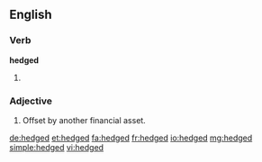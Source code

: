 ==English==

===Verb===
'''hedged'''

# {{en-past of|hedge}}

===Adjective===
{{en-adj}}

# {{finance}} Offset by another financial asset.

[[de:hedged]]
[[et:hedged]]
[[fa:hedged]]
[[fr:hedged]]
[[io:hedged]]
[[mg:hedged]]
[[simple:hedged]]
[[vi:hedged]]